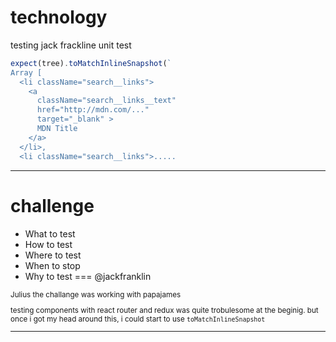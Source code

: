 
# technology

testing 
jack frackline
unit test

```jsx
expect(tree).toMatchInlineSnapshot(`
Array [
  <li className="search__links">
    <a
      className="search__links__text"
      href="http://mdn.com/..."
      target="_blank" >
      MDN Title
    </a>
  </li>,
  <li className="search__links">.....

```

---

# challenge 

- What to test
- How to test
- Where to test
- When to stop
- Why to test === @jackfranklin 


<Small name='Julius' quote=' @PapaJames,  prop...? what´s a prop...?, oh this.props'/>

<Notes>
    Julius
the challange was working with papajames

testing components with react router and redux was quite trobulesome at the beginig. 
but once i got my head around this, i could start to use `toMatchInlineSnapshot`

</Notes>

---

